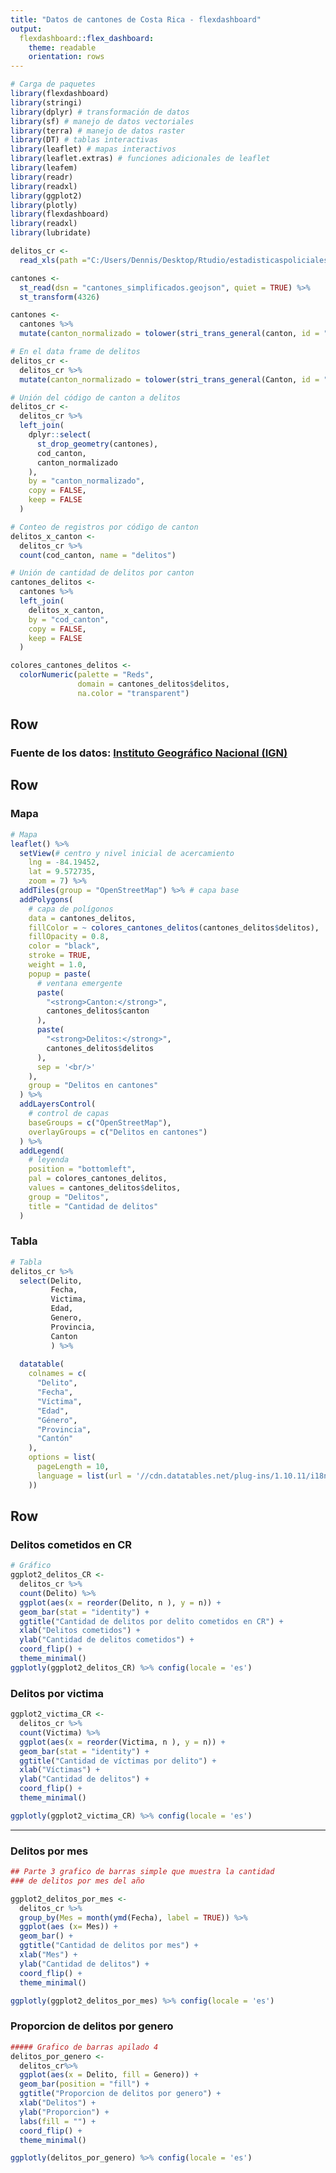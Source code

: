 ---
title: "Datos de cantones de Costa Rica - flexdashboard"
output: 
  flexdashboard::flex_dashboard:
    theme: readable
    orientation: rows
---

```{r paquetes}
# Carga de paquetes
library(flexdashboard)
library(stringi)
library(dplyr) # transformación de datos
library(sf) # manejo de datos vectoriales
library(terra) # manejo de datos raster
library(DT) # tablas interactivas
library(leaflet) # mapas interactivos
library(leaflet.extras) # funciones adicionales de leaflet
library(leafem)
library(readr)
library(readxl)
library(ggplot2)
library(plotly)
library(flexdashboard)
library(readxl)
library(lubridate)

```

```{r lectura-datos}
delitos_cr <- 
  read_xls(path ="C:/Users/Dennis/Desktop/Rtudio/estadisticaspoliciales2021.xls")

cantones <-
  st_read(dsn = "cantones_simplificados.geojson", quiet = TRUE) %>%
  st_transform(4326)

cantones <-
  cantones %>%
  mutate(canton_normalizado = tolower(stri_trans_general(canton, id = "Latin-ASCII")))

# En el data frame de delitos
delitos_cr <-
  delitos_cr %>%
  mutate(canton_normalizado = tolower(stri_trans_general(Canton, id = "Latin-ASCII")))

# Unión del código de canton a delitos
delitos_cr <-
  delitos_cr %>%
  left_join(
    dplyr::select(
      st_drop_geometry(cantones),
      cod_canton,
      canton_normalizado
    ),
    by = "canton_normalizado",
    copy = FALSE,
    keep = FALSE
  )

# Conteo de registros por código de canton
delitos_x_canton <-
  delitos_cr %>%
  count(cod_canton, name = "delitos")

# Unión de cantidad de delitos por canton
cantones_delitos <-
  cantones %>%
  left_join(
    delitos_x_canton,
    by = "cod_canton",
    copy = FALSE,
    keep = FALSE
  )

colores_cantones_delitos <-
  colorNumeric(palette = "Reds",
               domain = cantones_delitos$delitos,
               na.color = "transparent")


```


Row {data-height=10}
-----------------------------------------------------------------------

### **Fuente de los datos: [Instituto Geográfico Nacional (IGN)](http://geos.snitcr.go.cr/be/IGN_5/wfs)**

Row {data-height=590}
-----------------------------------------------------------------------

### Mapa

```{r}
# Mapa
leaflet() %>%
  setView(# centro y nivel inicial de acercamiento
    lng = -84.19452,
    lat = 9.572735,
    zoom = 7) %>%
  addTiles(group = "OpenStreetMap") %>% # capa base
  addPolygons(
    # capa de polígonos
    data = cantones_delitos,
    fillColor = ~ colores_cantones_delitos(cantones_delitos$delitos),
    fillOpacity = 0.8,
    color = "black",
    stroke = TRUE,
    weight = 1.0,
    popup = paste(
      # ventana emergente
      paste(
        "<strong>Canton:</strong>",
        cantones_delitos$canton
      ),
      paste(
        "<strong>Delitos:</strong>",
        cantones_delitos$delitos
      ),
      sep = '<br/>'
    ),
    group = "Delitos en cantones"
  ) %>%
  addLayersControl(
    # control de capas
    baseGroups = c("OpenStreetMap"),
    overlayGroups = c("Delitos en cantones")
  ) %>%
  addLegend(
    # leyenda
    position = "bottomleft",
    pal = colores_cantones_delitos,
    values = cantones_delitos$delitos,
    group = "Delitos",
    title = "Cantidad de delitos"
  )
```

### Tabla

```{r tabla}
# Tabla
delitos_cr %>%
  select(Delito, 
         Fecha, 
         Victima,
         Edad,
         Genero,
         Provincia,
         Canton
         ) %>%
  
  datatable(
    colnames = c(
      "Delito", 
      "Fecha", 
      "Víctima",
      "Edad",
      "Género",
      "Provincia",
      "Cantón"
    ),
    options = list(
      pageLength = 10,
      language = list(url = '//cdn.datatables.net/plug-ins/1.10.11/i18n/Spanish.json')
    ))
```

Row {.tabset .tabset-fade}
-----------------------------------------------------------------------

### Delitos cometidos en CR

```{r grafico}
# Gráfico
ggplot2_delitos_CR <- 
  delitos_cr %>%
  count(Delito) %>%
  ggplot(aes(x = reorder(Delito, n ), y = n)) +
  geom_bar(stat = "identity") +
  ggtitle("Cantidad de delitos por delito cometidos en CR") +
  xlab("Delitos cometidos") +
  ylab("Cantidad de delitos cometidos") +
  coord_flip() +
  theme_minimal()
ggplotly(ggplot2_delitos_CR) %>% config(locale = 'es')
```

### Delitos por victima
```{r graficoss}
ggplot2_victima_CR <- 
  delitos_cr %>%
  count(Victima) %>%
  ggplot(aes(x = reorder(Victima, n ), y = n)) +
  geom_bar(stat = "identity") +
  ggtitle("Cantidad de víctimas por delito") +
  xlab("Víctimas") +
  ylab("Cantidad de delitos") +
  coord_flip() +
  theme_minimal()

ggplotly(ggplot2_victima_CR) %>% config(locale = 'es')
```

-----------------------------------------------------------------------

### Delitos por mes
```{r graficosze}
## Parte 3 grafico de barras simple que muestra la cantidad
### de delitos por mes del año

ggplot2_delitos_por_mes <-
  delitos_cr %>%
  group_by(Mes = month(ymd(Fecha), label = TRUE)) %>%
  ggplot(aes (x= Mes)) +
  geom_bar() +
  ggtitle("Cantidad de delitos por mes") +
  xlab("Mes") +
  ylab("Cantidad de delitos") +
  coord_flip() +
  theme_minimal()

ggplotly(ggplot2_delitos_por_mes) %>% config(locale = 'es')
```


### Proporcion de delitos por genero
```{r graficoszd}
##### Grafico de barras apilado 4
delitos_por_genero <-
  delitos_cr%>%
  ggplot(aes(x = Delito, fill = Genero)) +
  geom_bar(position = "fill") +
  ggtitle("Proporcion de delitos por genero") +
  xlab("Delitos") +
  ylab("Proporcion") +
  labs(fill = "") +
  coord_flip() +
  theme_minimal()

ggplotly(delitos_por_genero) %>% config(locale = 'es')

```